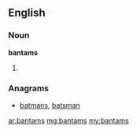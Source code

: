 ==English==

===Noun===
'''bantams'''

# {{plural of|[[bantam]]}}

===Anagrams===
* [[batmans#English|batmans]], [[batsman#English|batsman]]

[[ar:bantams]]
[[mg:bantams]]
[[my:bantams]]